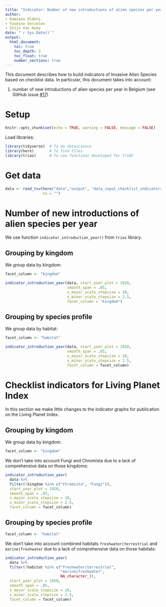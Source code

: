 ```yaml
---
title: "Indicator: Number of new introductions of alien species per year"
author:
- Damiano Oldoni
- Yasmine Verzelen
- Stijn Van Hoey
date: "`r Sys.Date()`"
output:
  html_document:
    toc: true
    toc_depth: 3
    toc_float: true
    number_sections: true
---
```


This document describes how to build indicators of Invasive Alien Species based 
on checklist data. In particular, this document takes into account:

1. number of new introductions of alien species per year in Belgium (see GitHub 
issue [#17](https://github.com/trias-project/pipeline/issues/17))

# Setup

```r
knitr::opts_chunk$set(echo = TRUE, warning = FALSE, message = FALSE)
```

Load libraries:

```r
library(tidyverse)  # To do datascience
library(here)       # To find files
library(trias)      # To use functions developed for TrIAS
```

# Get data

```r
data <- read_tsv(here("data","output", "data_input_checklist_indicators.tsv"),
                 na = "")
```

# Number of new introductions of alien species per year

We use function `indicator_introduction_year()` from `trias` library.

## Grouping by kingdom

We group data by kingdom:

```r
facet_column <- "kingdom"
```

```r
indicator_introduction_year(data, start_year_plot = 1920, 
                            smooth_span = .85,
                            x_major_scale_stepsize = 10,
                            x_minor_scale_stepsize = 2.5,
                            facet_column = "kingdom")
```

## Grouping by species profile

We group data by habitat:

```r
facet_column <- "habitat"
```

```r
indicator_introduction_year(data, start_year_plot = 1920, 
                            smooth_span = .85,
                            x_major_scale_stepsize = 10,
                            x_minor_scale_stepsize = 2.5,
                            facet_column = facet_column)
```

# Checklist indicators for Living Planet Index

In this section we make little changes to the indicator graphs for publication on the Living Planet Index.

## Grouping by kingdom

We group data by kingdom:

```r
facet_column <- "kingdom"
```

We don't take into account Fungi and Chromista due to a lack of comprehensive data on those kingdoms:

```r
indicator_introduction_year(
  data %>%
  filter(!kingdom %in% c("Chromista", "Fungi")), 
  start_year_plot = 1920, 
  smooth_span = .85,
  x_major_scale_stepsize = 10,
  x_minor_scale_stepsize = 2.5,
  facet_column = facet_column)
```

## Grouping by species profile

```r
facet_column <- "habitat"
```

We don't take into account combined habitats `freshwater|terrestrial` and `marine|freshwater` due to a lack of comprehensive data on those habitats:

```r
indicator_introduction_year(
  data %>%
  filter(!habitat %in% c("freshwater|terrestrial",
                         "marine|freshwater",
                         NA_character_)), 
  start_year_plot = 1950, 
  smooth_span = .85,
  x_major_scale_stepsize = 10,
  x_minor_scale_stepsize = 2.5,
  facet_column = facet_column)
```
